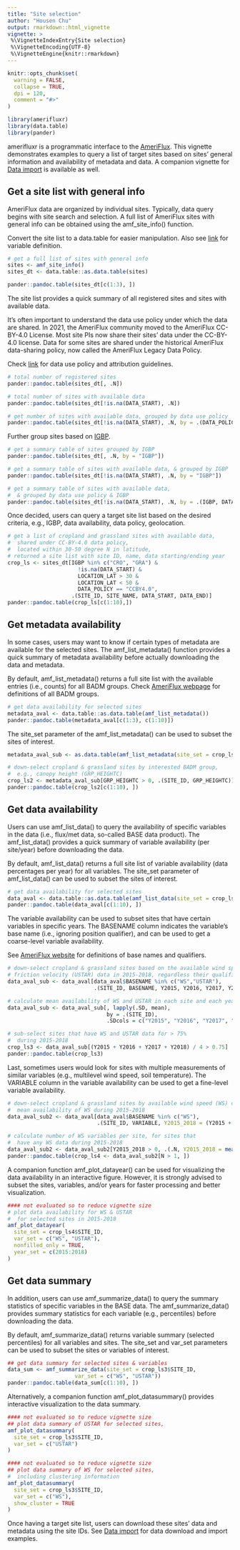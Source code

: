 ```yaml
---
title: "Site selection"
author: "Housen Chu"
output: rmarkdown::html_vignette
vignette: >
 %\VignetteIndexEntry{Site selection}
 %\VignetteEncoding{UTF-8}
 %\VignetteEngine{knitr::rmarkdown}
---
```


```r
knitr::opts_chunk$set(
  warning = FALSE,
  collapse = TRUE,
  dpi = 120,
  comment = "#>"
)

```

```r
library(amerifluxr)
library(data.table)
library(pander)
```

amerifluxr is a programmatic interface to the 
[AmeriFlux](https://ameriflux.lbl.gov/). This vignette
demonstrates examples to query a list of target sites 
based on sites' general information and availability 
of metadata and data. A companion vignette for 
[Data import](data_import.html) is available as well.     

## Get a site list with general info

AmeriFlux data are organized by individual sites. 
Typically, data query begins with site search and selection.
A full list of AmeriFlux sites with general info can be
obtained using the amf_site_info() function. 

Convert the site list to a data.table for easier 
manipulation. Also see 
[link](https://ameriflux.lbl.gov/data/badm/badm-standards/) 
for variable definition. 

```r
# get a full list of sites with general info
sites <- amf_site_info()
sites_dt <- data.table::as.data.table(sites)

pander::pandoc.table(sites_dt[c(1:3), ])

```

The site list provides a quick summary of all 
registered sites and sites with available data.

It's often important to understand the data use 
policy under which the data are shared. In 2021, 
the AmeriFlux community moved to the AmeriFlux 
CC-BY-4.0 License. Most site PIs now share their
sites’ data under the CC-BY-4.0 license. Data for
some sites are shared under the historical AmeriFlux
data-sharing policy, now called the AmeriFlux Legacy
Data Policy. 

Check [link](https://ameriflux.lbl.gov/data/data-policy/#data-use)
for data use policy and attribution guidelines.

```r
# total number of registered sites
pander::pandoc.table(sites_dt[, .N])

# total number of sites with available data
pander::pandoc.table(sites_dt[!is.na(DATA_START), .N])

# get number of sites with available data, grouped by data use policy
pander::pandoc.table(sites_dt[!is.na(DATA_START), .N, by = .(DATA_POLICY)])

```

Further group sites based on 
[IGBP](https://ameriflux.lbl.gov/data/badm/badm-standards/IGBP). 

```r
# get a summary table of sites grouped by IGBP
pander::pandoc.table(sites_dt[, .N, by = "IGBP"])

# get a summary table of sites with available data, & grouped by IGBP
pander::pandoc.table(sites_dt[!is.na(DATA_START), .N, by = "IGBP"])

# get a summary table of sites with available data, 
#  & grouped by data use policy & IGBP
pander::pandoc.table(sites_dt[!is.na(DATA_START), .N, by = .(IGBP, DATA_POLICY)][order(IGBP)])

```

Once decided, users can query a target site list 
based on the desired criteria, e.g., IGBP, data 
availability, data policy, geolocation. 

```r

# get a list of cropland and grassland sites with available data,
#  shared under CC-BY-4.0 data policy,
#  located within 30-50 degree N in latitude,
# returned a site list with site ID, name, data starting/ending year
crop_ls <- sites_dt[IGBP %in% c("CRO", "GRA") &
                      !is.na(DATA_START) &
                      LOCATION_LAT > 30 &
                      LOCATION_LAT < 50 &
                      DATA_POLICY == "CCBY4.0",
                    .(SITE_ID, SITE_NAME, DATA_START, DATA_END)]
pander::pandoc.table(crop_ls[c(1:10),])

```

## Get metadata availability

In some cases, users may want to know if certain 
types of metadata are available for the selected 
sites. The amf_list_metadata() function provides 
a quick summary of metadata availability before 
actually downloading the data and metadata. 

By default, amf_list_metadata() returns a full site
list with the available entries (i.e., counts) 
for all BADM groups. Check 
[AmeriFlux webpage](https://ameriflux.lbl.gov/data/badm/badm-basics/)
for definitions of all BADM groups.     

```r
# get data availability for selected sites
metadata_aval <- data.table::as.data.table(amf_list_metadata())
pander::pandoc.table(metadata_aval[c(1:3), c(1:10)])
```

The site_set parameter of the amf_list_metadata()
can be used to subset the sites of interest.

```r
metadata_aval_sub <- as.data.table(amf_list_metadata(site_set = crop_ls$SITE_ID))

# down-select cropland & grassland sites by interested BADM group,
#  e.g., canopy height (GRP_HEIGHTC)
crop_ls2 <- metadata_aval_sub[GRP_HEIGHTC > 0, .(SITE_ID, GRP_HEIGHTC)][order(-GRP_HEIGHTC)]
pander::pandoc.table(crop_ls2[c(1:10), ])
```

## Get data availability

Users can use amf_list_data() to query the 
availability of specific variables in the data
(i.e., flux/met data, so-called BASE data product).
The amf_list_data() provides a quick summary 
of variable availability (per site/year)
before downloading the data.

By default, amf_list_data() returns a full site 
list of variable availability (data percentages 
per year) for all variables. The site_set parameter 
of amf_list_data() can be used to subset the sites 
of interest. 

```r
# get data availability for selected sites
data_aval <- data.table::as.data.table(amf_list_data(site_set = crop_ls2$SITE_ID))
pander::pandoc.table(data_aval[c(1:10), ])
```

The variable availability can be used to subset
sites that have certain variables in specific 
years. The BASENAME column indicates the variable's
base name (i.e., ignoring position qualifier), and
can be used to get a coarse-level variable availability. 

See [AmeriFlux website](https://ameriflux.lbl.gov/data/aboutdata/data-variables/)
for definitions of base names and qualifiers.

```r
# down-select cropland & grassland sites based on the available wind speed (WS) and 
# friction velocity (USTAR) data in 2015-2018, regardless their qualifiers
data_aval_sub <- data_aval[data_aval$BASENAME %in% c("WS","USTAR"),
                           .(SITE_ID, BASENAME, Y2015, Y2016, Y2017, Y2018)]

# calculate mean availability of WS and USTAR in each site and each year
data_aval_sub <- data_aval_sub[, lapply(.SD, mean), 
                               by = .(SITE_ID),
                               .SDcols = c("Y2015", "Y2016", "Y2017", "Y2018")]

# sub-select sites that have WS and USTAR data for > 75%
#  during 2015-2018
crop_ls3 <- data_aval_sub[(Y2015 + Y2016 + Y2017 + Y2018) / 4 > 0.75]
pander::pandoc.table(crop_ls3)

```

Last, sometimes users would look for sites with 
multiple measurements of similar variables (e.g.,
multilevel wind speed, soil temperature). The 
VARIABLE column in the variable availability can
be used to get a fine-level variable availability.

```r

# down-select cropland & grassland sites by available wind speed (WS) data,
#  mean availability of WS during 2015-2018
data_aval_sub2 <- data_aval[data_aval$BASENAME %in% c("WS"),
                            .(SITE_ID, VARIABLE, Y2015_2018 = (Y2015 + Y2016 + Y2017 + Y2018)/4)]

# calculate number of WS variables per site, for sites that 
#  have any WS data during 2015-2018
data_aval_sub2 <- data_aval_sub2[Y2015_2018 > 0, .(.N, Y2015_2018 = mean(Y2015_2018)), .(SITE_ID)]
pander::pandoc.table(crop_ls4 <- data_aval_sub2[N > 1, ])

```

A companion function amf_plot_datayear() can be used 
for visualizing the data availability in an interactive
figure. However, it is strongly advised to subset
the sites, variables, and/or years for faster processing 
and better visualization.

```r
#### not evaluated so to reduce vignette size
# plot data availability for WS & USTAR
#  for selected sites in 2015-2018
amf_plot_datayear(
  site_set = crop_ls4$SITE_ID,
  var_set = c("WS", "USTAR"),
  nonfilled_only = TRUE,
  year_set = c(2015:2018)
)

```

## Get data summary

In addition, users can use amf_summarize_data() to 
query the summary statistics of specific variables 
in the BASE data. The amf_summarize_data() provides
summary statistics for each variable (e.g., percentiles)
before downloading the data.

By default, amf_summarize_data() returns variable 
summary (selected percentiles) for all variables
and sites. The site_set and var_set parameters 
can be used to subset the sites or variables of 
interest. 

```r
## get data summary for selected sites & variables
data_sum <- amf_summarize_data(site_set = crop_ls3$SITE_ID,
                     var_set = c("WS", "USTAR"))
pander::pandoc.table(data_sum[c(1:10), ])

```

Alternatively, a companion function 
amf_plot_datasummary() provides interactive 
visualization to the data summary.

```r
#### not evaluated so to reduce vignette size
## plot data summary of USTAR for selected sites, 
amf_plot_datasummary(
  site_set = crop_ls3$SITE_ID,
  var_set = c("USTAR")
)

```


```r
#### not evaluated so to reduce vignette size
## plot data summary of WS for selected sites, 
#  including clustering information
amf_plot_datasummary(
  site_set = crop_ls3$SITE_ID,
  var_set = c("WS"),
  show_cluster = TRUE
)

```

Once having a target site list, users can download
these sites' data and metadata using the site IDs. 
See [Data import](data_import.html) for data 
download and import examples.

